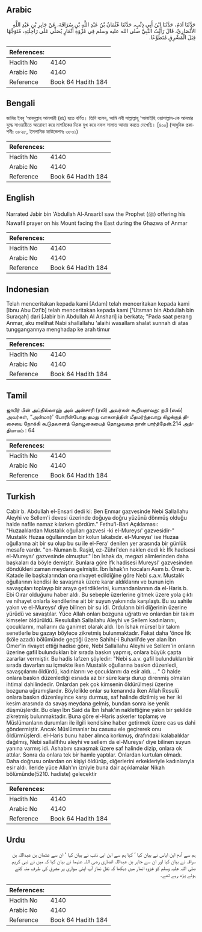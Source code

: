 ## Arabic


<div dir="rtl" lang="ar" style={{fontSize:'larger',backgroundColor:'#f8f9fa',padding:20}}>
حَدَّثَنَا آدَمُ، حَدَّثَنَا ابْنُ أَبِي ذِئْبٍ، حَدَّثَنَا عُثْمَانُ بْنُ عَبْدِ اللَّهِ بْنِ سُرَاقَةَ، عَنْ جَابِرِ بْنِ عَبْدِ اللَّهِ الأَنْصَارِيِّ، قَالَ رَأَيْتُ النَّبِيَّ صلى الله عليه وسلم فِي غَزْوَةِ أَنْمَارٍ يُصَلِّي عَلَى رَاحِلَتِهِ، مُتَوَجِّهًا قِبَلَ الْمَشْرِقِ مُتَطَوِّعًا‏.‏
</div>
<div style={{backgroundColor:'#f8f9fa',padding:20, marginBottom: 10}}><table> <thead> <tr> <th>References:</th> <th></th> </tr> </thead> <tbody><tr><td>Hadith No</td><td>4140</td></tr><tr><td>Arabic No</td><td>4140</td></tr><tr><td>Reference</td><td>Book 64 Hadith 184</td></tr></tbody></table></div>

## Bengali


<div dir="ltr" lang="bn" style={{fontSize:'larger',backgroundColor:'#f8f9fa',padding:20}}>
জাবির ইবনু ‘আবদুল্লাহ আনসারী (রাঃ) হতে বর্ণিত। তিনি বলেন, আমি নবী সাল্লাল্লাহু ‘আলাইহি ওয়াসাল্লাম-কে আনমার যুদ্ধে সাওয়ারীতে আরোহণ করে মাশরিকের দিকে মুখ করে নফল সালাত আদায় করতে দেখেছি। [৪০০] (আধুনিক প্রকাশনীঃ ৩৮২৮, ইসলামিক ফাউন্ডেশনঃ ৩৮৩১)
</div>
<div style={{backgroundColor:'#f8f9fa',padding:20, marginBottom: 10}}><table> <thead> <tr> <th>References:</th> <th></th> </tr> </thead> <tbody><tr><td>Hadith No</td><td>4140</td></tr><tr><td>Arabic No</td><td>4140</td></tr><tr><td>Reference</td><td>Book 64 Hadith 184</td></tr></tbody></table></div>

## English


<div dir="ltr" lang="en" style={{fontSize:'larger',backgroundColor:'#f8f9fa',padding:20}}>
Narrated Jabir bin 'Abdullah Al-Ansari:I saw the Prophet (ﷺ) offering his Nawafil prayer on his Mount facing the East during the Ghazwa of Anmar
</div>
<div style={{backgroundColor:'#f8f9fa',padding:20, marginBottom: 10}}><table> <thead> <tr> <th>References:</th> <th></th> </tr> </thead> <tbody><tr><td>Hadith No</td><td>4140</td></tr><tr><td>Arabic No</td><td>4140</td></tr><tr><td>Reference</td><td>Book 64 Hadith 184</td></tr></tbody></table></div>

## Indonesian


<div dir="ltr" lang="id" style={{fontSize:'larger',backgroundColor:'#f8f9fa',padding:20}}>
Telah menceritakan kepada kami [Adam] telah menceritakan kepada kami [Ibnu Abu Dzi'b] telah menceritakan kepada kami ['Utsman bin Abdullah bin Suraqah] dari [Jabir bin Abdullah Al Anshari] ia berkata; "Pada saat perang Anmar, aku melihat Nabi shallallahu 'alaihi wasallam shalat sunnah di atas tunggangannya menghadap ke arah timur
</div>
<div style={{backgroundColor:'#f8f9fa',padding:20, marginBottom: 10}}><table> <thead> <tr> <th>References:</th> <th></th> </tr> </thead> <tbody><tr><td>Hadith No</td><td>4140</td></tr><tr><td>Arabic No</td><td>4140</td></tr><tr><td>Reference</td><td>Book 64 Hadith 184</td></tr></tbody></table></div>

## Tamil


<div dir="ltr" lang="ta" style={{fontSize:'larger',backgroundColor:'#f8f9fa',padding:20}}>
ஜாபிர் பின் அப்தில்லாஹ் அல் அன்சாரி (ரலி) அவர்கள் கூறியதாவது: நபி (ஸல்) அவர்கள், “அன்மார்' போரின்போது தமது வாகனத்தின் மீதமர்ந்தவாறு கிழக்குத் திசையை நோக்கி கூடுதலானத் தொழுகையைத் தொழுவதை நான் பார்த்தேன்.214 அத்தியாயம் : 64
</div>
<div style={{backgroundColor:'#f8f9fa',padding:20, marginBottom: 10}}><table> <thead> <tr> <th>References:</th> <th></th> </tr> </thead> <tbody><tr><td>Hadith No</td><td>4140</td></tr><tr><td>Arabic No</td><td>4140</td></tr><tr><td>Reference</td><td>Book 64 Hadith 184</td></tr></tbody></table></div>

## Turkish


<div dir="ltr" lang="tr" style={{fontSize:'larger',backgroundColor:'#f8f9fa',padding:20}}>
Cabir b. Abdullah el-Ensari dedi ki: Ben Enmar gazvesinde Nebi Sallallahu Aleyhi ve Sellem'i devesi üzerinde doğuya doğru yüzünü dönmüş olduğu halde nafile namaz kılarken gördüm." Fethu'l-Bari Açıklaması: "Huzaalılardan Mustalık oğulları gazvesi -ki el-Mureysı' gazvesidir-" Mustalık Huzaa oğullarından bir kolun lakabıdır. el-Mureysı' ise Huzaa oğullarına ait bir su olup bu su ile el-Fera' denilen yer arasında bir günlük mesafe vardır. "en-Numan b. Raşid, ez-Zühri'den naklen dedi ki: İfk hadisesi el-Mureysı' gazvesinde olmuştur." İbn İshak da, megazi alimlerinden daha başkaları da böyle demiştir. Bunlara göre İfk hadisesi Mureysl' gazvesinden döndükleri zaman meydana gelmiştir. İbn İshak'ın hocaları Asım b. Ömer b. Katade ile başkalarından ona rivayet edildiğine göre Nebi s.a.v. Mustalık oğullarının kendisi ile savaşmak üzere karar aldıklarını ve bunun için savaşçıları toplayıp bir araya getirdiklerini, kumandanlarının da el-Haris b. Ebi Oırar olduğunu haber aldı. Bu sebeple üzerlerine gitmek üzere yola çıktı ve nihayet onlarla kendilerine ait bir suyun yakınında karşılaştı. Bu su sahile yakın ve el-Mureysı' diye bilinen bir su idi. Orduların biri diğerinin üzerine yürüdü ve savaştılar. Yüce Allah onları bozguna uğrattı ve onlardan bir takım kimseler öldürüldü. Resulullah Sallallahu Aleyhi ve Sellem kadınlarını, çocuklarını, mallarını da ganimet olarak aldı. İbn İshak mürsel bir takım senetlerle bu gazayı böylece zikretmiş bulunmaktadır. Fakat daha 'önce İtk (köle azadı) bölümünde geçtiği üzere Sahih(-i Buharil'de yer alan İbn Ömer'in rivayet ettiği hadise göre, Nebi Sallallahu Aleyhi ve Sellem'in onların üzerine gafil bulundukları bir sırada baskın yapmış, onlara büyük çapta zararlar vermiştir. Bu hadis lafzen şöyledir: "Nebi s.a.v. gafil bulundukları bir sırada davarları su içmekte iken Mustalık oğullarına baskın düzenledi, savaşçılarını öldürdü, kadınlarını ve çocuklarını da esir aldı. .. " O halde onlara baskın düzenlediği esnada az bir süre karşı durup direnmiş olmaları ihtimal dahilindedir. Onlardan pek çok kimsenin öldürülmesi üzerine bozguna uğramışlardır. Böylelikle onlar su kenarında iken Allah Resulü onlara baskın düzenleyince karşı durmuş, saf halinde dizilmiş ve her iki kesim arasında da savaş meydana gelmiş, bundan sonra ise yenik düşmüşlerdir. Bu olayı İbn Said da İbn İshak'ın naklettiğine yakın bir şekilde zikretmiş bulunmaktadır. Buna göre el-Haris askerler toplamış ve Müslümanların durumları ile ilgili kendisine haber getirmek üzere cas us dahi göndermiştir. Ancak Müslümanlar bu casusu ele geçirerek onu öldürmüşlerdi. el-Haris bunu haber alınca korkmuş, drafındaki kalabalıklar dağılmış, Nebi sallallfıhu aleyhi ve sellem da el-Mureysı' diye bilinen suyun yanına varmış idi. Ashabını savaşmak üzere saf halinde dizip, onlara ok attılar. Sonra da onlara tek bir hamle yaptılar. Onlardan kurtulan olmadı. Daha doğrusu onlardan on kişiyi öldürüp, diğerlerini erkekleriyle kadınlarıyla esir aldı. İleride yüce Allah'ın izniyle buna dair açıklamalar Nikah bölümünde(5210. hadiste) gelecektir
</div>
<div style={{backgroundColor:'#f8f9fa',padding:20, marginBottom: 10}}><table> <thead> <tr> <th>References:</th> <th></th> </tr> </thead> <tbody><tr><td>Hadith No</td><td>4140</td></tr><tr><td>Arabic No</td><td>4140</td></tr><tr><td>Reference</td><td>Book 64 Hadith 184</td></tr></tbody></table></div>

## Urdu


<div dir="rtl" lang="ur" style={{fontSize:'larger',backgroundColor:'#f8f9fa',padding:20}}>
ہم سے آدم ابن ایاس نے بیان کیا ‘ کہا ہم سے ابن ابی ذئب نے بیان کیا ‘ ان سے عثمان بن عبداللہ بن سراقہ نے بیان کیا اور ان سے جابر بن عبداللہ انصاری رضی اللہ عنہما نے بیان کیا کہ میں نے نبی کریم صلی اللہ علیہ وسلم کو غزوہ انمار میں دیکھا کہ نفل نماز آپ اپنی سواری پر مشرق کی طرف منہ کئے ہوئے پڑھ رہے تھے۔
</div>
<div style={{backgroundColor:'#f8f9fa',padding:20, marginBottom: 10}}><table> <thead> <tr> <th>References:</th> <th></th> </tr> </thead> <tbody><tr><td>Hadith No</td><td>4140</td></tr><tr><td>Arabic No</td><td>4140</td></tr><tr><td>Reference</td><td>Book 64 Hadith 184</td></tr></tbody></table></div>